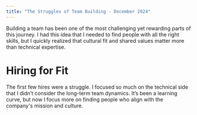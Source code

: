 ```yaml
---
title: "The Struggles of Team Building - December 2024"
---
```



<div className={styles.preserve}>


Building a team has been one of the most challenging yet rewarding parts of this journey. I had this idea that I needed to find people with all the right skills, but I quickly realized that cultural fit and shared values matter more than technical expertise.




<h1>Hiring for Fit</h1>
The first few hires were a struggle. I focused so much on the technical side that I didn’t consider the long-term team dynamics. It’s been a learning curve, but now I focus more on finding people who align with the company's mission and culture.



</div>